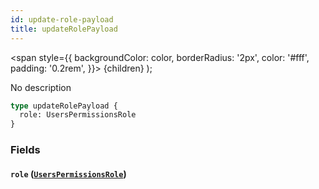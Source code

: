 ```yaml
---
id: update-role-payload
title: updateRolePayload
---
```


<span
style={{
      backgroundColor: color,
      borderRadius: '2px',
      color: '#fff',
      padding: '0.2rem',
    }}>
{children}
</span>
);

No description

```graphql
type updateRolePayload {
  role: UsersPermissionsRole
}
```

### Fields

#### `role` ([`UsersPermissionsRole`](/v1/objects/users-permissions-role))
